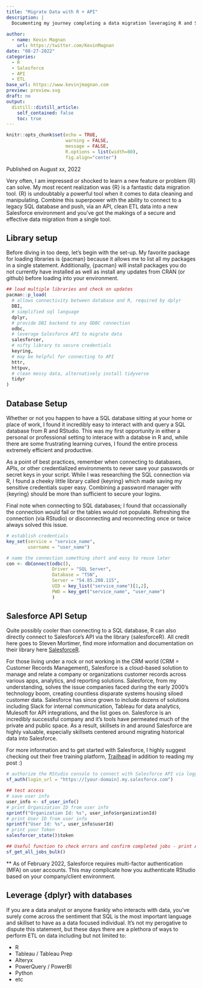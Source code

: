 ```yaml
---
title: "Migrate Data with R + API"
description: |
  Documenting my journey completing a data migration leveraging R and Salesforce's API.
  
author:
  - name: Kevin Magnan
    url: https://twitter.com/KevinMagnan
date: "08-27-2022"
categories:
  - R
  - Salesforce
  - API
  - ETL
base_url: https://www.kevinjmagnan.com
preview: preview.svg
draft: no
output:
  distill::distill_article:
    self_contained: false
    toc: true
---
```


```r
knitr::opts_chunk$set(echo = TRUE, 
                      warning = FALSE, 
                      message = FALSE,
                      R.options = list(width=80),
                      fig.align="center")
```

Published on August xx, 2022

Very often, I am impressed or shocked to learn a new feature or problem {R} can solve. My most recent realization was {R} is a fantastic data migration tool. {R} is undoubtably a powerful tool when it comes to data cleaning and manipulating. Combine this superpower with the ability to connect to a legacy SQL database and push, via an API, clean ETL data into a new Salesforce environment and you've got the makings of a secure and effective data migration from a single tool.

## Library setup

Before diving in too deep, let's begin with the set-up. My favorite package for loading libraries is {pacman} because it allows me to list all my packages in a single statement. Additionally, {pacman} will install packages you do not currently have installed as well as install any updates from CRAN (or github) before loading into your environment.

```r
## load multiple libraries and check on updates
pacman::p_load(
  # allows connectivity between database and R, required by dplyr
  DBI,
  # simplified sql language
  dplyr,
  # provide DBI backend to any ODBC connection
  odbc,
  # leverage Salesforce API to migrate data
  salesforcer,
  # nifty library to secure credentials
  keyring,
  # may be helpful for connecting to API
  httr,
  httpuv,
  # clean messy data, alternatively install tidyverse
  tidyr
)
```

## Database Setup

Whether or not you happen to have a SQL database sitting at your home or place of work, I found it incredibly easy to interact with and query a SQL database from R and RStudio. This was my first opportunity in either a personal or professional setting to interace with a databse in R and, while there are some frustrating learning curves, I found the entire process extremely efficient and productive. 

As a point of best practices, remember when connecting to databases, APIs, or other credentialized environments to never save your passwords or secret keys in your script. While I was researching the SQL connection via R, I found a cheeky little library called {keyring} which made saving my sensitive credentials super easy. Combining a password manager with {keyring} should be more than sufficient to secure your logins.

Final note when connecting to SQL databases; I found that occassionally the connection would fail or the tables would not populate. Refreshing the connection (via RStudio) or disconnecting and reconnecting once or twice always solved this issue.

```r
# establish credentials
key_set(service = "service_name",
        username = "user_name")

# name the connection something short and easy to reuse later
con <- dbConnect(odbc(),
                 Driver = "SQL Server", 
                 Database = "TSN",
                 Server = "54.85.208.115",
                 UID = key_list("service_name")[1,2],
                 PWD = key_get("service_name", "user_name")
                 )
```

## Salesforce API Setup

Quite possibly cooler than connecting to a SQL database, R can also directly connect to Salesforce's API via the library {salesforceR}. All credit here goes to Steven Mortimer, find more information and documentation on their library here [SalesforceR](https://stevenmmortimer.github.io/salesforcer/).

For those living under a rock or not working in the CRM world (CRM = Customer Records Management), Salesforce is a cloud-based solution to manage and relate a company or organizations customer records across various apps, analytics, and reporting solutions. Salesforce, from my understanding, solves the issue companies faced during the early 2000's technology boom, creating countless disparate systems housing siloed customer data. Salesforce has since grown to include dozens of solutions including Slack for internal communication, Tableau for data analytics, Mulesoft for API integrations, and the list goes on. Salesforce is an incredibly successful company and it's tools have permeated much of the private and public space. As a result, skillsets in and around Salesforce are highly valuable, especially skillsets centered around migrating historical data into Salesforce.

For more information and to get started with Salesforce, I highly suggest checking out their free training platform, [Trailhead](https://trailhead.salesforce.com/) in addition to reading my post :)

```r
# authorize the RStudio console to connect with Salesforce API via logging in with basic credentials or OAuth2.0
sf_auth(login_url = "https://[your-domain].my.salesforce.com")

## test access
# save user info
user_info <- sf_user_info()
# print Organization ID from user info 
sprintf("Organization Id: %s", user_info$organizationId)
# print User ID from user info 
sprintf("User Id: %s", user_info$userId)
# print your Token
salesforcer_state()$token

## Useful function to check errors and confirm completed jobs - print API bulk calls from your Salesforce connection
sf_get_all_jobs_bulk()
```

** As of February 2022, Salesforce requires multi-factor authentication (MFA) on user accounts. This may complicate how you authenticate RStudio based on your company/client environment. 

## Leverage {dplyr} with databases

If you are a data analyst or anyone frankly who interacts with data, you've surely come across the sentiment that SQL is the most important language and skillset to have as a data focused individual. It's not my perogative to dispute this statement, but these days there are a plethora of ways to perform ETL on data including but not limited to:

* R
* Tableau / Tableau Prep
* Alteryx
* PowerQuery / PowerBI
* Python
* etc





